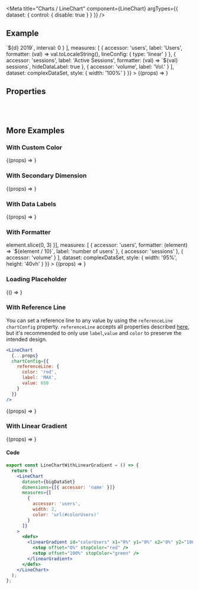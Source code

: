 
<Meta
  title="Charts /  LineChart"
  component={LineChart}
  argTypes={{
    dataset: {
      control: { disable: true }
    }
  }}
/>

<DocsHeader />

## Example

<Canvas>
  <Story
    name="Default"
    args={{
      dimensions: [
        {
          accessor: 'name',
          formatter: (d) => `${d} 2019`,
          interval: 0
        }
      ],
      measures: [
        {
          accessor: 'users',
          label: 'Users',
          formatter: (val) => val.toLocaleString(),
          lineConfig: { type: 'linear' }
        },
        {
          accessor: 'sessions',
          label: 'Active Sessions',
          formatter: (val) => `${val} sessions`,
          hideDataLabel: true
        },
        {
          accessor: 'volume',
          label: 'Vol.'
        }
      ],
      dataset: complexDataSet,
      style: { width: '100%' }
    }}
  >
    {(props) => <LineChart {...props} />}
  </Story>
</Canvas>

## Properties

<ArgsTable story="Default" />

<br />
<br />

## More Examples

### With Custom Color

<Canvas>
  <Story
    name="With Custom Color"
    args={{
      dimensions: [{ accessor: 'name' }],
      measures: [{ accessor: 'users', color: 'red' }],
      dataset: simpleDataSet,
      style: { width: '95%', height: '40vh' }
    }}
  >
    {(props) => <LineChart {...props} />}
  </Story>
</Canvas>

### With Secondary Dimension

<Canvas>
  <Story
    name="With Secondary Dimension"
    args={{
      dimensions: [{ accessor: 'name' }, { accessor: 'dimension' }],
      measures: [{ accessor: 'users', color: 'red' }],
      dataset: secondaryDimensionDataSet,
      style: { width: '95%', height: '60vh' }
    }}
  >
    {(props) => <LineChart {...props} />}
  </Story>
</Canvas>

### With Data Labels

<Canvas>
  <Story
    name="With Data Labels"
    args={{
      dimensions: [{ accessor: 'name' }],
      measures: [
        {
          accessor: 'users'
        },
        {
          accessor: 'sessions'
        },
        {
          accessor: 'volume'
        }
      ],
      dataset: complexDataSet,
      style: { width: '95%', height: '40vh' }
    }}
  >
    {(props) => <LineChart {...props} />}
  </Story>
</Canvas>

### With Formatter

<Canvas>
  <Story
    name="With Formatter"
    args={{
      dimensions: [{ accessor: 'name', formatter: (element) => element.slice(0, 3) }],
      measures: [
        {
          accessor: 'users',
          formatter: (element) => `${element / 10}`,
          label: 'number of users'
        },
        {
          accessor: 'sessions'
        },
        {
          accessor: 'volume'
        }
      ],
      dataset: complexDataSet,
      style: { width: '95%', height: '40vh' }
    }}
  >
    {(props) => <LineChart {...props} />}
  </Story>
</Canvas>

### Loading Placeholder

<Canvas>
  <Story name="Loading Placeholder">
    {() => <LineChart style={{ width: '100%' }} dimensions={[]} measures={[]} />}
  </Story>
</Canvas>

### With Reference Line

You can set a reference line to any value by using the `referenceLine` `chartConfig` property. `referenceLine` accepts all properties described [here](https://recharts.org/en-US/api/ReferenceLine), but it's recommended to only use `label`,`value` and `color` to preserve the intended design.

```jsx
<LineChart
  {...props}
  chartConfig={{
    referenceLine: {
      color: 'red',
      label: 'MAX',
      value: 650
    }
  }}
/>
```

<Canvas>
  <Story
    name="With Reference Line"
    args={{
      dimensions: [{ accessor: 'name' }],
      chartConfig: {
        referenceLine: {
          color: 'red',
          label: 'MAX',
          value: 650
        }
      },
      measures: [
        {
          accessor: 'users'
        },
        {
          accessor: 'sessions'
        },
        {
          accessor: 'volume'
        }
      ],
      dataset: bigDataSet,
      style: { width: '95%', height: '40vh' }
    }}
  >
    {(props) => <LineChart {...props} />}
  </Story>
</Canvas>

### With Linear Gradient

<Canvas>
  <Story name="With Linear Gradient">{(props) => <LinearGradientExample {...props} />}</Story>
</Canvas>

#### Code

```jsx
export const LineChartWithLinearGradient = () => {
  return (
    <LineChart
      dataset={bigDataSet}
      dimensions={[{ accessor: 'name' }]}
      measures={[
        {
          accessor: 'users',
          width: 2,
          color: 'url(#colorUsers)'
        }
      ]}
    >
      <defs>
        <linearGradient id="colorUsers" x1="0%" y1="0%" x2="0%" y2="100%">
          <stop offset="0%" stopColor="red" />
          <stop offset="100%" stopColor="green" />
        </linearGradient>
      </defs>
    </LineChart>
  );
};
```

<Footer />
